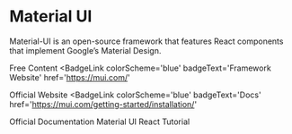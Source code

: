 # Material UI

Material-UI is an open-source framework that features React components that implement Google’s Material Design.

<ResourceGroupTitle>Free Content</ResourceGroupTitle>
<BadgeLink
  colorScheme='blue'
  badgeText='Framework Website'
  href='https://mui.com/'
>
  Official Website
</BadgeLink>
<BadgeLink
  colorScheme='blue'
  badgeText='Docs'
  href='https://mui.com/getting-started/installation/'
>
  Official Documentation
</BadgeLink>
<BadgeLink badgeText='Watch' href='https://www.youtube.com/watch?v=vyJU9efvUtQ'>
  Material UI React Tutorial
</BadgeLink>
